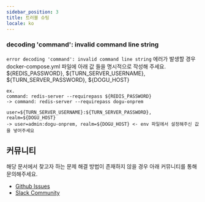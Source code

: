 ```yaml
---
sidebar_position: 3
title: 트러블 슈팅
locale: ko
---
```


### decoding 'command': invalid command line string

`error decoding 'command': invalid command line string` 에러가 발생할 경우  
 docker-compose.yml 파일에 아래 값 들을 명시적으로 작성해 주세요.  
 ${REDIS_PASSWORD}, ${TURN_SERVER_USERNAME}, ${TURN_SERVER_PASSWORD}, ${DOGU_HOST}

```
ex.
command: redis-server --requirepass ${REDIS_PASSWORD}
-> command: redis-server --requirepass dogu-onprem

user=${TURN_SERVER_USERNAME}:${TURN_SERVER_PASSWORD}, realm=${DOGU_HOST}
-> user=admin:dogu-onprem, realm=${DOGU_HOST} <- env 파일에서 설정해주신 값을 넣어주세요
```

## 커뮤니티

해당 문서에서 찾고자 하는 문제 해결 방법이 존재하지 않을 경우 아래 커뮤니티를 통해 문의해주세요.

- [Github Issues](https://github.com/dogu-team/dogu/issues)
- [Slack Community](https://join.slack.com/t/dogu-community/shared_invite/zt-1zespy16o-TgYIureSBI6ma6o_nG3gVw)
